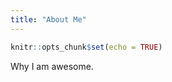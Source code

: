 ```yaml
---
title: "About Me"
---
```


```r
knitr::opts_chunk$set(echo = TRUE)
```

Why I am awesome.
